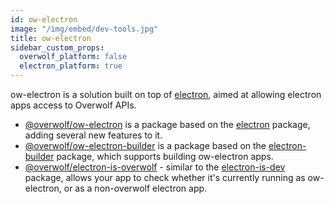 ```yaml
---
id: ow-electron
image: "/img/embed/dev-tools.jpg"
title: ow-electron
sidebar_custom_props:
  overwolf_platform: false
  electron_platform: true
---
```


ow-electron is a solution built on top of [electron](https://www.electronjs.org/), aimed at allowing electron apps access to Overwolf APIs.

- [@overwolf/ow-electron](https://www.npmjs.com/package/@overwolf/ow-electron) is a package based on the
[electron](https://www.npmjs.com/package/electron) package, adding several new features to it.
- [@overwolf/ow-electron-builder](https://www.npmjs.com/package/@overwolf/ow-electron-builder) is a package based on the 
[electron-builder](https://www.npmjs.com/package/electron-builder) package, which supports building ow-electron apps.
- [@overwolf/electron-is-overwolf](https://www.npmjs.com/package/@overwolf/electron-is-overwolf) - similar to the
[electron-is-dev](https://www.npmjs.com/package/electron-is-dev) package, allows your app to check whether it's currently running as ow-electron, or as a non-overwolf electron app.


<ReadMe/>